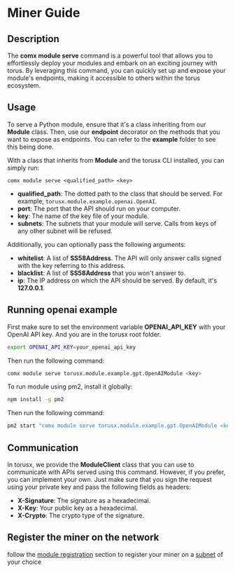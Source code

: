 # Miner Guide

## Description

The **comx module serve** command is a powerful tool that allows you to effortlessly deploy your modules and embark on an exciting journey with torus. By leveraging this command, you can quickly set up and expose your module's endpoints, making it accessible to others within the torus ecosystem.

## Usage

To serve a Python module, ensure that it's a class inheriting from our **Module** class. Then, use our **endpoint** decorator on the methods that you want to expose as endpoints. You can refer to the **example** folder to see this being done.

With a class that inherits from **Module** and the torusx CLI installed, you can simply run:

```
comx module serve <qualified_path> <key>
```

- **qualified_path**: The dotted path to the class that should be served. For example, `torusx.module.example.openai.OpenAI`.
- **port**: The port that the API should run on your computer.
- **key**: The name of the key file of your module.
- **subnets**: The subnets that your module will serve. Calls from keys of any other subnet will be refused.

Additionally, you can optionally pass the following arguments:

- **whitelist**: A list of **SS58Address**. The API will only answer calls signed with the key referring to this address.
- **blacklist**: A list of **SS58Address** that you won't answer to.
- **ip**: The IP address on which the API should be served. By default, it's **127.0.0.1**.

## Running openai example

First make sure to set the environment variable **OPENAI_API_KEY** with your OpenAI API key. And you are in the torusx root folder.

```sh
export OPENAI_API_KEY=your_openai_api_key
```

Then run the following command:

```sh
comx module serve torusx.module.example.gpt.OpenAIModule <key>
```

To run module using pm2, install it globally:

```sh
npm install -g pm2
```

Then run the following command:

```sh
pm2 start "comx module serve torusx.module.example.gpt.OpenAIModule <key>" --name "openai"
```

## Communication

In torusx, we provide the **ModuleClient** class that you can use to communicate with APIs served using this command. However, if you prefer, you can implement your own. Just make sure that you sign the request using your private key and pass the following fields as headers:

- **X-Signature**: The signature as a hexadecimal.
- **X-Key**: Your public key as a hexadecimal.
- **X-Crypto**: The crypto type of the signature.

## Register the miner on the network

follow the [module registration](/docs/modules/module-register) section to register your miner on a [subnet](/docs/subnets/what-is-a-subnet) of your choice
